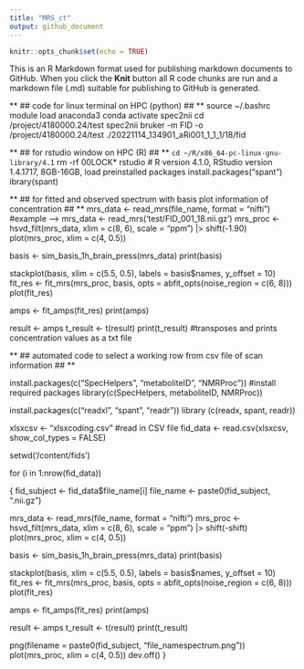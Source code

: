 ```yaml
---
title: "MRS_ct"
output: github_document
---
```


```r
knitr::opts_chunk$set(echo = TRUE)
```
This is an R Markdown format used for publishing markdown documents to GitHub. When you click the **Knit** button all R code chunks are run and a markdown file (.md) suitable for publishing to GitHub is generated.

** ## code for linux terminal on HPC (python) ## **
source ~/.bashrc
module load anaconda3
conda activate spec2nii
cd /project/4180000.24/test
spec2nii bruker -m FID -o /project/4180000.24/test ./20221114_134901_aRi001_1_1_1/18/fid

** ## for rstudio window on HPC (R) ## **
`cd ~/R/x86_64-pc-linux-gnu-library/4.1`
rm -rf 00LOCK*
rstudio # R version 4.1.0, RStudio version 1.4.1717, 8GB-16GB, load preinstalled packages 
install.packages(“spant”)
ibrary(spant)

** ## for fitted and observed spectrum with basis plot information of concentration ## **
  mrs_data <- read_mrs(file_name, format = "nifti") #example --> mrs_data <- read_mrs('test/FID_001_18.nii.gz')
  mrs_proc <- hsvd_filt(mrs_data, xlim = c(8, 6), scale = "ppm") |> shift(-1.90)
  plot(mrs_proc, xlim = c(4, 0.5))

  basis <- sim_basis_1h_brain_press(mrs_data)
  print(basis)

  stackplot(basis, xlim = c(5.5, 0.5), labels = basis$names, y_offset = 10)
  fit_res <- fit_mrs(mrs_proc, basis, opts = abfit_opts(noise_region = c(6, 8)))
  plot(fit_res)

  amps <- fit_amps(fit_res)
  print(amps)

  result <- amps
  t_result <- t(result)
  print(t_result) #transposes and prints concentration values as a txt file 

** ## automated code to select a working row from csv file of scan information ## **

install.packages(c("SpecHelpers", "metaboliteID", "NMRProc")) #install required packages 
library(c(SpecHelpers, metaboliteID, NMRProc))

install.packages(c("readxl", "spant", "readr"))
library (c(readx, spant, readr))

xlsxcsv <- "xlsxcoding.csv"  #read in CSV file
fid_data <- read.csv(xlsxcsv, show_col_types = FALSE)

setwd('/content/fids')

for (i in 1:nrow(fid_data))

 {
  fid_subject <- fid_data$file_name[i]
  file_name <- paste0(fid_subject, ".nii.gz")

  mrs_data <- read_mrs(file_name, format = "nifti")
  mrs_proc <- hsvd_filt(mrs_data, xlim = c(8, 6), scale = "ppm") |> shift(-shift)
  plot(mrs_proc, xlim = c(4, 0.5))

  basis <- sim_basis_1h_brain_press(mrs_data)
  print(basis)

  stackplot(basis, xlim = c(5.5, 0.5), labels = basis$names, y_offset = 10)
  fit_res <- fit_mrs(mrs_proc, basis, opts = abfit_opts(noise_region = c(6, 8)))
  plot(fit_res)

  amps <- fit_amps(fit_res)
  print(amps)

  result <- amps
  t_result <- t(result)
  print(t_result)

  png(filename = paste0(fid_subject, "file_namespectrum.png"))
  plot(mrs_proc, xlim = c(4, 0.5))
  dev.off()
}

